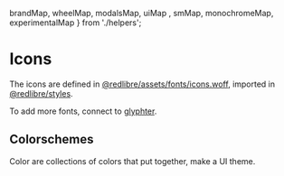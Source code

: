 
  brandMap, 
  wheelMap, 
  modalsMap, 
  uiMap ,
  smMap,
  monochromeMap,
  experimentalMap
} from './helpers';

<Meta title="StyleGuide/IconGallery" />

# Icons

The icons are defined in [@redlibre/assets/fonts/icons.woff](https://github.com/redlibre-mx/assets/tree/master/fonts), imported in [@redlibre/styles](https://github.com/redlibre-mx/styles/blob/master/src/stylebook.scss).

To add more fonts, connect to [glyphter](https://glyphter.com).

## Colorschemes

Color are collections of colors that put together, make a UI theme.

